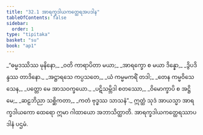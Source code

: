 ```yaml
---
title: "32.1 အာရက္ခဒါယကတ္ထေရအပဒါန"
tableOfContents: false
sidebar:
  order: 1
type: "tipitaka"
basket: "su"
book: "ap1"
---
```



<DynamicBreadcrumb />

<Division number="1" book="ap1">

<Paragraph number="3506" type="verses" book="ap1">
_“ဓမ္မဒဿိဿ မုနိနော,_  
_ဝတိ ကာရာပိတာ မယာ;_  
_အာရက္ခော စ မယာ ဒိန္နော,_  
_ဒွိပဒိန္ဒဿ တာဒိနော._  

</Paragraph>

</Division>
<Division number="2" book="ap1">

<Paragraph number="3507" type="verses" book="ap1">
_အဋ္ဌာရသေ ကပ္ပသတေ,_  
_ယံ ကမ္မမကရိံ တဒါ;_  
_တေန ကမ္မဝိသေသေန,_  
_ပတ္တော မေ အာသဝက္ခယော._  

</Paragraph>

</Division>
<Division number="3" book="ap1">

<Paragraph number="3508" type="verses" book="ap1">
_ပဋိသမ္ဘိဒါ စတဿော,_  
_ဝိမောက္ခာပိ စ အဋ္ဌိမေ;_  
_ဆဠဘိညာ သစ္ဆိကတာ,_  
_ကတံ ဗုဒ္ဓဿ သာသနံ”._  

</Paragraph>

<Paragraph number="3509" book="ap1">
ဣတ္ထံ သုဒံ အာယသ္မာ အာရက္ခဒါယကော ထေရော ဣမာ ဂါထာယော အဘာသိတ္ထာတိ.

</Paragraph>
</Division>

<Paragraph number="3510" type="center" book="ap1">
အာရက္ခဒါယကတ္ထေရဿာပဒါနံ ပဌမံ.
</Paragraph>